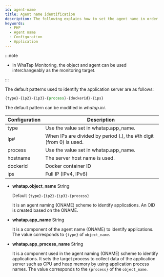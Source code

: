 ```yaml
---
id: agent-name
title: Agent name identification
description: The following explains how to set the agent name in order to identify the monitoring target.
keywords:
  - PHP
  - Agent name
  - Configuration
  - Application
---
```




<Apmnamedescription />


<Agentnamewarning />

:::note

- In WhaTap Monitoring, the object and agent can be used interchangeably as the monitoring target.

:::

The default patterns used to identify the application server are as follows:

```javascript title='object_name - default pattern'
{type}-{ip2}-{ip3}-{process}-{dockerid}-{ips}
```

The default pattern can be modified in *whatap.ini*.

| Configuration | Description                                                         |
| ------------- | ------------------------------------------------------------------- |
| type          | Use the value set in whatap.app_name.                               |
| Ip#           | When IPs are divided by period (.), the #th digit (from 0) is used. |
| process       | Use the value set in whatap.app_name.                               |
| hostname      | The server host name is used.                                       |
| dockerid      | Docker container ID                                                 |
| ips           | Full IP (IPv4, IPv6)                                                |

- **whatap.object_name** <span class='type'>String</span>

  Default `{type}-{ip2}-{ip3}-{process}`

  It is an agent naming (ONAME) scheme to identify applications. An OID is created based on the ONAME.  

  <Phprestartwhatapservice />

- **whatap.app_name** <span class='type'>String</span>

  It is a component of the agent name (ONAME) to identify applications. The value corresponds to `{type}` of `object_name`.  

  <Phprestartwhatapservice />

- **whatap.app_process_name** <span class='type'>String</span>

  It is a component used in the agent naming (ONAME) scheme to identify applications. It sets the target process to collect data of the application server such as CPU and heap memory by using application process names. The value corresponds to the `{process}` of the `object_name`.  

  <Phprestartwhatapservice />

<OkindNodename />

